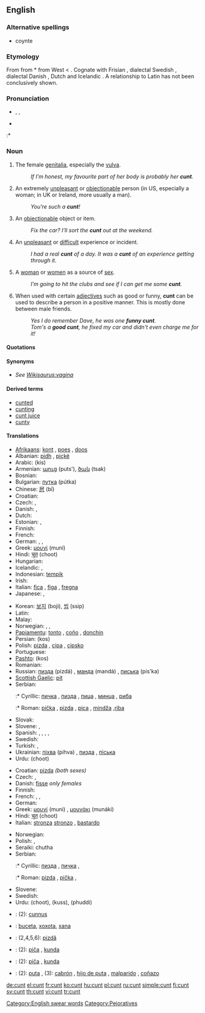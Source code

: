 {{wikipedia}}
==English==

===Alternative spellings===
* coynte

===Etymology===
From {{etyl|enm|en}} {{term|cunte|lang=enm}} from {{etyl|ang|en}} *{{term||cunte|lang=ang}} from West {{proto|Germanic|kunte|lang=en}} < {{proto|Germanic|kunton|lang=en}}. Cognate with Frisian {{term|kunte|lang=fy}}, dialectal Swedish {{term|kunta|lang=sv}}, dialectal Danish {{term|kunte|lang=da}}, Dutch {{term|kont||arse|lang=nl}} and Icelandic {{term|kunta|lang=is}}. A relationship to Latin {{term|cunnus|lang=la}} has not been conclusively shown.

===Pronunciation===
* {{enPR|kŭnt}}, {{IPA|/kʌnt/}}, {{SAMPA|/kVnt/}}
* {{audio|cunt.ogg|audio}}
:* {{rhymes|ʌnt}}

===Noun===
{{en-noun|s|-}}

# {{context|UK|US|vulgar|slang|countable}} The female [[genitalia]], especially the [[vulva]].
#: ''If I’m honest, my favourite part of her body is probably her '''cunt'''.''
# {{context|UK|US|offensive|slang|countable}} An extremely [[unpleasant]] or [[objectionable]] person (in US, especially a woman; in UK or Ireland, more usually a man).
#: ''You're such a '''cunt'''!''
# {{context|UK|vulgar|slang|countable}} An [[objectionable]] object or item.
#: ''Fix the car?  I’ll sort the '''cunt''' out at the weekend.''
# {{context|UK|US|vulgar|slang}} An [[unpleasant]] or [[difficult]] experience or incident.
#: ''I had a real '''cunt''' of a day.''  ''It was a '''cunt''' of an experience getting through it.''
# {{context|vulgar|slang|countable|and|uncountable}} A [[woman]] or [[women]] as a source of [[sex]].
#: ''I’m going to hit the clubs and see if I can get me some '''cunt'''.''
# {{context|AUS|NZ|UK|positive comment|slang|countable}} When used with certain [[adjectives]] such as good or funny, '''cunt''' can be used to describe a person in a positive manner. This is mostly done between male friends.
#: ''Yes I do remember Dave, he was one '''funny cunt'''.''
#: ''Tom's a '''good cunt''', he fixed my car and didn't even charge me for it!''

====Quotations====
{{seeCites}}

====Synonyms====
* ''See [[Wikisaurus:vagina]]''

====Derived terms====
* [[cunted]]
* [[cunting]]
* [[cunt juice]]
* [[cunty]]

====Translations====
{{trans-top|genitalia}}
* [[Afrikaans]]: [[kont]] {{f}}, [[poes]] {{f}}, [[doos]] {{f}}
* Albanian: [[pidh]] {{m}}, [[piçkë]] {{f}}
* Arabic: {{Arab|[[كس|كِس]]}} (kis)
* Armenian: [[պուց]] (puts'), [[ծակ]] (tsak)
* Bosnian: {{t-|bs|pička|f}}
* Bulgarian: [[путка]] (pútka) {{f}}
* Chinese: [[屄]] (bī)
* Croatian: {{t+|hr|pička|f}}
* Czech: {{t+|cs|píča|f}}, {{t+|cs|kunda|f}}
* Danish: {{t+|da|kusse|c}}, {{t+|da|fisse|c}}
* Dutch: {{t-|nl|kut|f}}
* Estonian: {{t-|et|puts}}, {{t-|et|vitt}}
* Finnish: {{t+|fi|vittu}}
* French: {{t+|fr|con|m}}
* German: {{t+|de|Fotze|f}}, {{t+|de|Muschi|f}}, {{t+|de|Möse|f}}
* Greek: [[μουνί]] (muní) {{n}}
* Hindi: [[चूत]] (choot)
* Hungarian: {{t+|hu|pina}}
* Icelandic: {{t+|is|píka|f}}, {{t+|is|kunta|f}}
* Indonesian: [[tempik]]
* Irish: {{t-|ga|pit|f|xs=Irish}}
* Italian: [[fica]] {{f}}, [[figa]] {{f}}, [[fregna]] {{f}}
* Japanese: {{t-|ja|まんこ|tr=manko|sc=Jpan}}, {{t-|ja|おまんこ|tr=omanko|sc=Jpan}}
{{trans-mid}}
* Korean: [[보지]] (boji), [[씹]] (ssip)
* Latin: {{t+|la|cunnus|m}}
* Malay: {{t-|ms|puki|xs=Malay}}
* Norwegian: {{t+|no|fitte|c}}, {{t-|no|kuse|c}}, {{t+|no|mus|c}}
* [[Papiamentu]]: [[tonto]] {{f}}, [[coño]] {{m}}, [[donchin]] {{f}}
* Persian: {{fa-Arab|[[کس]]}} (kos)
* Polish: [[pizda]] {{f}}, [[cipa]] {{f}}, [[cipsko]] {{n}}
* Portuguese: {{t+|pt|boceta}}
* [[Pashto]]: {{fa-Arab|[[کس]]}} (kos)
* Romanian: {{t+|ro|pizdă|f}}
* Russian: [[пизда]] (pizdá) {{f}}, [[манда]] (mandá) {{f}}, [[писька]] (pis'ka) {{f}}
* [[Scottish Gaelic]]: [[pit#Scottish Gaelic|pit]] {{f}}
* Serbian:
*:* Cyrillic: [[пичка]] {{f}}, [[пизда]] {{f}}, [[пица]] {{f}}, [[минџа]] {{f}}, [[риба]] {{f}}
*:* Roman: [[pička]] {{f}}, [[pizda]] {{f}}, [[pica]] {{f}}, [[mindža]] {{f}},[[riba]] {{f}}
* Slovak: {{t-|sk|piča|f}}
* Slovene: {{t-|sl|pička|f}}, {{t-|sl|pizda|f}}
* Spanish: {{t+|es|chocha|f}}, {{t+|es|chucha|f}}, {{t+|es|coño|m}}, {{t+|es|concha|f}}, {{t+|es|cuca|f}}
* Swedish: {{t+|sv|fitta|c}}
* Turkish: {{t+|tr|am}}, {{t-|tr|amcık}}
* Ukrainian: [[піхва]] (pihva) {{f}}, [[пизда]] {{f}}, [[піська]]
* Urdu: {{ur-Arab|[[چوت]]}} (choot)
{{trans-bottom}}

{{trans-top|unpleasant or objectionable person}}
* Croatian: [[pizda]] {{f}} ''(both sexes)''
* Czech: {{t+|cs|píča|f}}, {{t+|cs|kunda|f}}
* Danish: [[fisse]] {{c}} ''only females''
* Finnish: {{t+|fi|mulkku}}
* French: {{t+|fr|chatte|f}}, {{t+|fr|salope|f}}, {{t+|fr|salaud|m}}
* German: {{t+|de|Fotze|n}}
* Greek: [[μουνί]] (muni) {{n}}, [[μουνάκι]] (munáki) {{n}}
* Hindi: [[चूत]] (choot)
* Italian: [[stronza]] {{f}} [[stronzo]] {{m}}, [[bastardo]] {{m}}
{{trans-mid}}
* Norwegian: {{t+|no|fitte|c}}
* Polish: {{t+|pl|pizda|f}}, {{t+|pl|cipa|f}}
* Seraiki: chutha
* Serbian:
*:* Cyrillic: [[пизда]] {{f}}, [[пичка]] {{f}},
*:* Roman: [[pizda]] {{f}}, [[pička]] {{f}},
* Slovene: {{t-|sl|pizda|f}}
* Swedish: {{t+|sv|fitta|c}}
* Urdu: {{ur-Arab|[[چوت]]}} (choot), {{ur-Arab|[[کس]]}} (kuss), {{ur-Arab|[[پھدی]]}} (phuddi)
{{trans-bottom}}

{{checktrans-top}}
* {{ttbc|Latin}}: (2): [[cunnus]] {{m}}
* {{ttbc|Portuguese}}: [[buceta]], [[xoxota]], [[xana]]
* {{ttbc|Romanian}}: (2,4,5,6): [[pizdă]] {{f}}
{{checktrans-mid}}
* {{ttbc|Slovak}}: (2): [[piča]] {{f}}, [[kunda]] {{f}}
* {{ttbc|Czech}}: (2): [[piča]] {{f}}, [[kunda]] {{f}}
* {{ttbc|Spanish}}: (2): [[puta]] {{f}}, (3): [[cabrón]] {{m}}, [[hijo de puta]] {{m}}, [[malparido]] {{m}}, [[coñazo]] {{m}}
{{checktrans-bottom}}

[[Category:English swear words]]
[[Category:Pejoratives]]

[[de:cunt]]
[[el:cunt]]
[[fr:cunt]]
[[ko:cunt]]
[[hu:cunt]]
[[pl:cunt]]
[[ru:cunt]]
[[simple:cunt]]
[[fi:cunt]]
[[sv:cunt]]
[[th:cunt]]
[[vi:cunt]]
[[tr:cunt]]